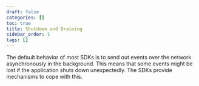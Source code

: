 ```yaml
---
draft: false
categories: []
toc: true
title: Shutdown and Draining
sidebar_order: 1
tags: []
---
```

The default behavior of most SDKs is to send out events over the network
asynchronously in the background. This means that some events might be lost if
the application shuts down unexpectedly. The SDKs provide mechanisms to cope
with this.

<PlatformContent includePath="drain-example" />

